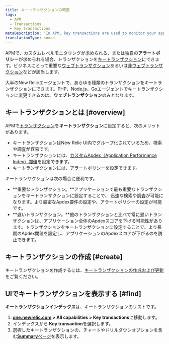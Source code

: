 ```yaml
---
title: キートランザクションの概要
tags:
  - APM
  - Transactions
  - Key transactions
metaDescription: 'In APM, key transactions are used to monitor your application''''s important or unique transactions and processes.'
translationType: human
---
```


APMで、カスタムレベルモニタリングが求められる、または独自の**アラートポリシー**が求められる場合、トランザクションを[キートランザクション](/docs/apm/transactions/key-transactions/view-key-transactions-alert-information)にできます。ビジネスにとって重要な[ウェブトランザクション](/docs/using-new-relic/welcome-new-relic/getting-started/glossary#transaction)あるいは[非ウェブトランザクション](/docs/using-new-relic/welcome-new-relic/getting-started/glossary#non-web-transaction)などが該当します。

大半のNew Relicエージェントで、あらゆる種類のトランザクションをキートランザクションにできます。PHP、Node.js、Goエージェントでキートランザクションに変更できるのは、**ウェブトランザクション**のみとなります。

## キートランザクションとは [#overview]

APMで[トランザクション](/docs/apm/transactions/intro-transactions/transactions-new-relic-apm)を**キートランザクション**に設定すると、次のメリットがあります。

* キートランザクションはNew Relic UI内でグループ化されているため、検索や調査が容易です。
* キートランザクションには、[カスタムApdex（Application Performance Index）閾値](/docs/apm/transactions/key-transactions/create-key-transactions#apdex)を設定できます。
* キートランザクションには、[アラートポリシー](/docs/apm/transactions/key-transactions/view-key-transactions-alert-information)を設定できます。

キートランザクションは次の場合に便利です。

* **重要なトランザクション。**アプリケーションで最も重要なトランザクションをキートランザクションに設定することで、 迅速な検索や調査が可能になります。より厳密なApdex要件の設定や、アラートポリシーの設定が可能です。
* **遅いトランザクション。**他のトランザクションと比べて常に遅いトランザクションは、アプリケーション全体のApdexスコアを下げる可能性があります。トランザクションをキートランザクションに設定することで、より長期のApdex閾値を設定し、アプリケーションのApdexスコアが下がるのを防止できます。

## キートランザクションの作成 [#create]

キートランザクションを作成するには、[キートランザクションの作成および更新](/docs/apm/transactions/key-transactions/create-update-key-transactions)をご覧ください。

## UIでキートランザクションを表示する [#find]

**キートランザクションインデックス**は、キートランザクションのリストです。

1. **[one.newrelic.com](https://one.newrelic.com/all-capabilities) > All capabilities > Key transactions**に移動します。
2. インデックスから **Key transaction**を選択します。
3. 選択したキートランザクションの、チャートやドリルダウンオプションを含む[**Summary**ページ](/docs/apm/transactions/key-transactions/viewing-key-transactions)を表示します。